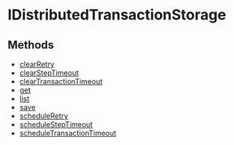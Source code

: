 
# IDistributedTransactionStorage

## Methods

- [clearRetry](../../IDistributedTransactionStorage/methods/workflows.IDistributedTransactionStorage.clearRetry/page.mdx)
- [clearStepTimeout](../../IDistributedTransactionStorage/methods/workflows.IDistributedTransactionStorage.clearStepTimeout/page.mdx)
- [clearTransactionTimeout](../../IDistributedTransactionStorage/methods/workflows.IDistributedTransactionStorage.clearTransactionTimeout/page.mdx)
- [get](../../IDistributedTransactionStorage/methods/workflows.IDistributedTransactionStorage.get/page.mdx)
- [list](../../IDistributedTransactionStorage/methods/workflows.IDistributedTransactionStorage.list/page.mdx)
- [save](../../IDistributedTransactionStorage/methods/workflows.IDistributedTransactionStorage.save/page.mdx)
- [scheduleRetry](../../IDistributedTransactionStorage/methods/workflows.IDistributedTransactionStorage.scheduleRetry/page.mdx)
- [scheduleStepTimeout](../../IDistributedTransactionStorage/methods/workflows.IDistributedTransactionStorage.scheduleStepTimeout/page.mdx)
- [scheduleTransactionTimeout](../../IDistributedTransactionStorage/methods/workflows.IDistributedTransactionStorage.scheduleTransactionTimeout/page.mdx)
